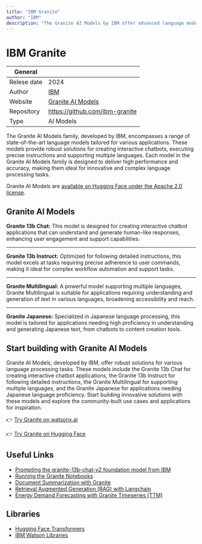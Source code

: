 ```yaml
---
title: "IBM Granite"
author: "IBM"
description: "The Granite AI Models by IBM offer advanced language models for chatbots, precise instructions, multilingual support, and Japanese text processing, providing high performance and accuracy for diverse applications."
---
```


# IBM Granite

| General     |                                                                  |
| ----------- | ---------------------------------------------------------------- |
| Relese date | 2024                                                             |
| Author      | [IBM](https://www.ibm.com/uk-en)                                 |
| Website     | [Granite AI Models](https://www.ibm.com/granite)                 |
| Repository  | https://github.com/ibm-granite                                   |
| Type        | AI Models                                                        |

The Granite AI Models family, developed by IBM, encompasses a range of state-of-the-art language models tailored for various applications. These models provide robust solutions for creating interactive chatbots, executing precise instructions and supporting multiple languages. Each model in the Granite AI Models family is designed to deliver high performance and accuracy, making them ideal for innovative and complex language processing tasks.

Granite AI Models are [available on Hugging Face under the Apache 2.0 license](https://huggingface.co/ibm-granite). 


## Granite AI Models

**Granite 13b Chat:** This model is designed for creating interactive chatbot applications that can understand and generate human-like responses, enhancing user engagement and support capabilities.

---

**Granite 13b Instruct:** Optimized for following detailed instructions, this model excels at tasks requiring precise adherence to user commands, making it ideal for complex workflow automation and support tasks.

---

**Granite Multilingual:** A powerful model supporting multiple languages, Granite Multilingual is suitable for applications requiring understanding and generation of text in various languages, broadening accessibility and reach.

---

**Granite Japanese:** Specialized in Japanese language processing, this model is tailored for applications needing high proficiency in understanding and generating Japanese text, from chatbots to content creation tools.


## Start building with Granite AI Models

Granite AI Models, developed by IBM, offer robust solutions for various language processing tasks. These models include the Granite 13b Chat for creating interactive chatbot applications, the Granite 13b Instruct for following detailed instructions, the Granite Multilingual for supporting multiple languages, and the Granite Japanese for applications needing Japanese language proficiency. Start building innovative solutions with these models and explore the community-built use cases and applications for inspiration.

👉 [Try Granite on watsonx.ai](https://eu-de.dataplatform.cloud.ibm.com/registration/stepone?context=wx&preselect_region=true)

👉 [Try Granite on Hugging Face](https://huggingface.co/ibm-granite)


## Useful Links

- [Prompting the granite-13b-chat-v2 foundation model from IBM](https://www.ibm.com/docs/en/watsonx/saas?topic=models-prompting-granite-13b-chat-v2)
- [Running the Granite Notebooks](https://ibm.github.io/granite-workshop/pre-work/)
- [Document Summarization with Granite](https://ibm.github.io/granite-workshop/lab-1/)
- [Retrieval Augmented Generation (RAG) with Langchain](https://ibm.github.io/granite-workshop/lab-2/)
- [Energy Demand Forecasting with Granite Timeseries (TTM)](https://ibm.github.io/granite-workshop/lab-3/)

## Libraries

- [Hugging Face Transformers](https://github.com/huggingface/transformers)
- [IBM Watson Libraries](https://github.com/watson-developer-cloud)







